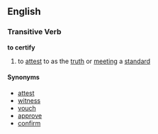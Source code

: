 ==English==
===Transitive Verb===
'''to certify'''

#to [[attest]] to as the [[truth]] or [[meeting]] a [[standard]]

====Synonyms====
*[[attest]]
*[[witness]]
*[[vouch]]
*[[approve]]
*[[confirm]]